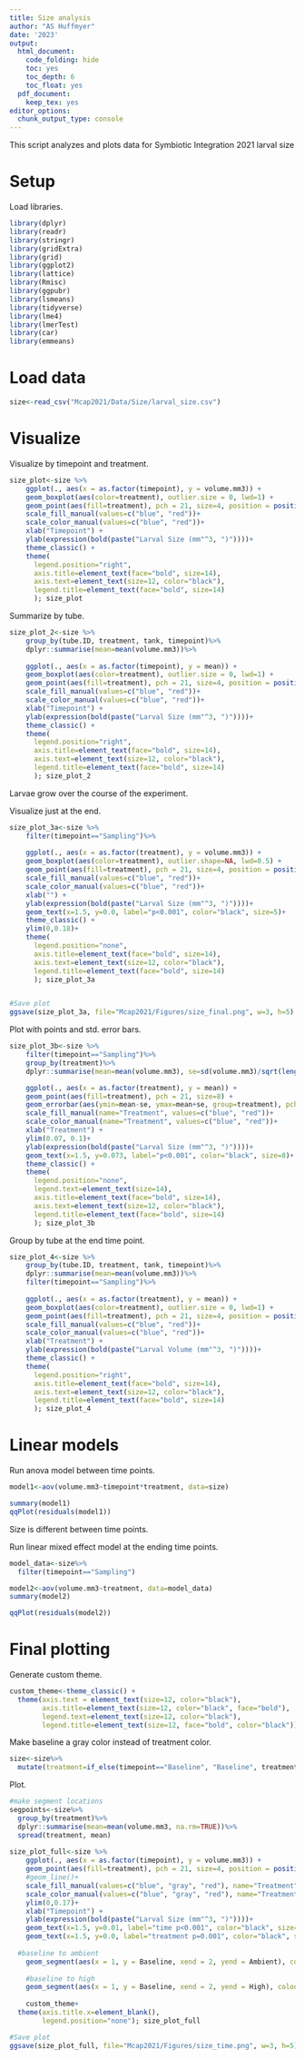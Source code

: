 ```yaml
---
title: Size analysis 
author: "AS Huffmyer"
date: '2023'
output:
  html_document:
    code_folding: hide
    toc: yes
    toc_depth: 6
    toc_float: yes
  pdf_document:
    keep_tex: yes
editor_options: 
  chunk_output_type: console
---
```

This script analyzes and plots data for Symbiotic Integration 2021 larval size 

# Setup  

Load libraries. 

```r
library(dplyr)
library(readr)
library(stringr)
library(gridExtra)
library(grid)
library(ggplot2)
library(lattice)
library(Rmisc)
library(ggpubr)
library(lsmeans)
library(tidyverse)
library(lme4)
library(lmerTest)
library(car)
library(emmeans)
```

# Load data  

```r
size<-read_csv("Mcap2021/Data/Size/larval_size.csv")
```

# Visualize  

Visualize by timepoint and treatment.  

```r
size_plot<-size %>%
    ggplot(., aes(x = as.factor(timepoint), y = volume.mm3)) +
    geom_boxplot(aes(color=treatment), outlier.size = 0, lwd=1) +
    geom_point(aes(fill=treatment), pch = 21, size=4, position = position_jitterdodge(0.2)) + 
    scale_fill_manual(values=c("blue", "red"))+
    scale_color_manual(values=c("blue", "red"))+
    xlab("Timepoint") + 
    ylab(expression(bold(paste("Larval Size (mm"^3, ")"))))+
    theme_classic() + 
    theme(
      legend.position="right",
      axis.title=element_text(face="bold", size=14),
      axis.text=element_text(size=12, color="black"), 
      legend.title=element_text(face="bold", size=14)
      ); size_plot
```

Summarize by tube.  

```r
size_plot_2<-size %>%
    group_by(tube.ID, treatment, tank, timepoint)%>%
    dplyr::summarise(mean=mean(volume.mm3))%>%
  
    ggplot(., aes(x = as.factor(timepoint), y = mean)) +
    geom_boxplot(aes(color=treatment), outlier.size = 0, lwd=1) +
    geom_point(aes(fill=treatment), pch = 21, size=4, position = position_jitterdodge(0.2)) + 
    scale_fill_manual(values=c("blue", "red"))+
    scale_color_manual(values=c("blue", "red"))+
    xlab("Timepoint") + 
    ylab(expression(bold(paste("Larval Size (mm"^3, ")"))))+
    theme_classic() + 
    theme(
      legend.position="right",
      axis.title=element_text(face="bold", size=14),
      axis.text=element_text(size=12, color="black"), 
      legend.title=element_text(face="bold", size=14)
      ); size_plot_2
```

Larvae grow over the course of the experiment.  

Visualize just at the end.  

```r
size_plot_3a<-size %>%
    filter(timepoint=="Sampling")%>%
  
    ggplot(., aes(x = as.factor(treatment), y = volume.mm3)) +
    geom_boxplot(aes(color=treatment), outlier.shape=NA, lwd=0.5) +
    geom_point(aes(fill=treatment), pch = 21, size=4, position = position_jitterdodge(0.2), alpha=0.2) + 
    scale_fill_manual(values=c("blue", "red"))+
    scale_color_manual(values=c("blue", "red"))+
    xlab("") + 
    ylab(expression(bold(paste("Larval Size (mm"^3, ")"))))+
    geom_text(x=1.5, y=0.0, label="p<0.001", color="black", size=5)+
    theme_classic() + 
    ylim(0,0.18)+
    theme(
      legend.position="none",
      axis.title=element_text(face="bold", size=14),
      axis.text=element_text(size=12, color="black"), 
      legend.title=element_text(face="bold", size=14)
      ); size_plot_3a


#Save plot
ggsave(size_plot_3a, file="Mcap2021/Figures/size_final.png", w=3, h=5)
```

Plot with points and std. error bars.  
```r
size_plot_3b<-size %>%
    filter(timepoint=="Sampling")%>%
    group_by(treatment)%>%
    dplyr::summarise(mean=mean(volume.mm3), se=sd(volume.mm3)/sqrt(length(volume.mm3)))%>%

    ggplot(., aes(x = as.factor(treatment), y = mean)) +
    geom_point(aes(fill=treatment), pch = 21, size=8) + 
    geom_errorbar(aes(ymin=mean-se, ymax=mean+se, group=treatment), pch = 21, size=2, width=0) + 
    scale_fill_manual(name="Treatment", values=c("blue", "red"))+
    scale_color_manual(name="Treatment", values=c("blue", "red"))+
    xlab("Treatment") + 
    ylim(0.07, 0.1)+
    ylab(expression(bold(paste("Larval Size (mm"^3, ")"))))+
    geom_text(x=1.5, y=0.073, label="p<0.001", color="black", size=8)+
    theme_classic() + 
    theme(
      legend.position="none",
      legend.text=element_text(size=14),
      axis.title=element_text(face="bold", size=14),
      axis.text=element_text(size=12, color="black"), 
      legend.title=element_text(face="bold", size=14)
      ); size_plot_3b
```

Group by tube at the end time point.  
```r
size_plot_4<-size %>%
    group_by(tube.ID, treatment, tank, timepoint)%>%
    dplyr::summarise(mean=mean(volume.mm3))%>%
    filter(timepoint=="Sampling")%>%
  
    ggplot(., aes(x = as.factor(treatment), y = mean)) +
    geom_boxplot(aes(color=treatment), outlier.size = 0, lwd=1) +
    geom_point(aes(fill=treatment), pch = 21, size=4, position = position_jitterdodge(0.2)) + 
    scale_fill_manual(values=c("blue", "red"))+
    scale_color_manual(values=c("blue", "red"))+
    xlab("Treatment") + 
    ylab(expression(bold(paste("Larval Volume (mm"^3, ")"))))+
    theme_classic() + 
    theme(
      legend.position="right",
      axis.title=element_text(face="bold", size=14),
      axis.text=element_text(size=12, color="black"), 
      legend.title=element_text(face="bold", size=14)
      ); size_plot_4

```

# Linear models  

Run anova model between time points.  
```r
model1<-aov(volume.mm3~timepoint*treatment, data=size)

summary(model1)
qqPlot(residuals(model1))
```

Size is different between time points.  

Run linear mixed effect model at the ending time points.  
```r
model_data<-size%>%
  filter(timepoint=="Sampling")

model2<-aov(volume.mm3~treatment, data=model_data)
summary(model2)

qqPlot(residuals(model2))
```

 
# Final plotting 

Generate custom theme. 
```r
custom_theme<-theme_classic() + 
  theme(axis.text = element_text(size=12, color="black"), 
        axis.title=element_text(size=12, color="black", face="bold"), 
        legend.text=element_text(size=12, color="black"), 
        legend.title=element_text(size=12, face="bold", color="black"))
```

Make baseline a gray color instead of treatment color. 
```r
size<-size%>%
  mutate(treatment=if_else(timepoint=="Baseline", "Baseline", treatment))
```

Plot. 
```r
#make segment locations 
segpoints<-size%>%
  group_by(treatment)%>%
  dplyr::summarise(mean=mean(volume.mm3, na.rm=TRUE))%>%
  spread(treatment, mean)
  
size_plot_full<-size %>%
    ggplot(., aes(x = as.factor(timepoint), y = volume.mm3)) +
    geom_point(aes(fill=treatment), pch = 21, size=4, position = position_jitterdodge(0.6), alpha=0.1) + 
    #geom_line()+
    scale_fill_manual(values=c("blue", "gray", "red"), name="Treatment")+
    scale_color_manual(values=c("blue", "gray", "red"), name="Treatment")+
    ylim(0,0.17)+
    xlab("Timepoint") + 
    ylab(expression(bold(paste("Larval Size (mm"^3, ")"))))+
    geom_text(x=1.5, y=0.01, label="time p<0.001", color="black", size=4)+
    geom_text(x=1.5, y=0.0, label="treatment p=0.001", color="black", size=4)+
  
  #baseline to ambient
    geom_segment(aes(x = 1, y = Baseline, xend = 2, yend = Ambient), colour="blue", data = segpoints, size=2, show.legend=FALSE) +
 
    #baseline to high
    geom_segment(aes(x = 1, y = Baseline, xend = 2, yend = High), colour="red", data = segpoints, size=2, show.legend=FALSE) +
    
    custom_theme+
  theme(axis.title.x=element_blank(), 
        legend.position="none"); size_plot_full

#Save plot
ggsave(size_plot_full, file="Mcap2021/Figures/size_time.png", w=3, h=5)
```


